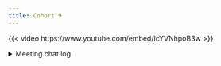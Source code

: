 ```yaml
---
title: Cohort 9
---
```


{{< video https://www.youtube.com/embed/IcYVNhpoB3w >}}

<details>

<summary>Meeting chat log</summary>
```
00:05:48	Jeffrey Stevens:	I"ve never understood tryCatch()
00:09:29	Jo Hardin:	you are a great facilitator, Olivier!
00:09:34	Olivier Leroy:	start
00:09:41	Jeffrey Stevens:	Reacted to "you are a great faci..." with 💯
00:10:09	Diana Garcia Cortes:	Reacted to "you are a great faci..." with 💯
00:12:59	Leo:	Reacted to "you are a great faci..." with 🎉
00:15:12	Howard Baek:	https://style.tidyverse.org/error-messages.html
00:15:29	Olivier Leroy:	The stop function take … as arguments
00:17:48	Olivier Leroy:	I had a “how now I understand why warning are staking moment reading that part”
00:21:10	Diana Garcia Cortes:	https://statisticsglobe.com/errors-warnings-r
00:29:42	Olivier Leroy:	I use message to return side effect like “where the file is downloaded” even if you can hide that in other pLACE
00:31:52	Steffi LaZerte (she/her):	Sorry I'm late!
00:32:18	Jeffrey Stevens:	Reacted to "Sorry I'm late!" with 👋
00:32:28	Olivier Leroy:	Replying to "Sorry I'm late!"

No worries welcome!
00:32:30	Diana Garcia Cortes:	From the ComplexHeatmap package from Bioconductor:

library(ComplexHeatmap)
Loading required package: grid
========================================
ComplexHeatmap version 2.18.0
Bioconductor page: http://bioconductor.org/packages/ComplexHeatmap/
Github page: https://github.com/jokergoo/ComplexHeatmap
Documentation: http://jokergoo.github.io/ComplexHeatmap-reference

If you use it in published research, please cite either one:
- Gu, Z. Complex Heatmap Visualization. iMeta 2022.
- Gu, Z. Complex heatmaps reveal patterns and correlations in multidimensional 
    genomic data. Bioinformatics 2016.


The new InteractiveComplexHeatmap package can directly export static 
complex heatmaps into an interactive Shiny app with zero effort. Have a try!

This message can be suppressed by:
  suppressPackageStartupMessages(library(ComplexHeatmap))
========================================
00:32:50	Olivier Leroy:	Reacted to "From the ComplexHeat..." with 👻
00:33:08	Jeffrey Stevens:	Reacted to "From the ComplexHeat..." with 😱
00:33:52	Olivier Leroy:	Reacted to "Sorry I'm late!" with 👋
00:34:36	Olivier Leroy:	Just new line
00:35:45	Olivier Leroy:	That is how you can create nice message in ComplexHeatmap 🙂
00:35:59	Jeffrey Stevens:	What's the difference between cat() and print()?
00:36:17	Steffi LaZerte (she/her):	Reacted to "No worries welcome!" with 😅
00:37:08	Jeffrey Stevens:	print() is creating a vector?
00:38:24	Diana Garcia Cortes:	Print receives an object  as an argument, cat has …
00:38:37	Jeffrey Stevens:	OK, thanks
00:38:56	Howard Baek:	https://stackoverflow.com/questions/31843662/what-is-the-difference-between-cat-and-print
00:40:40	Diana Garcia Cortes:	I’ll start using message() instead of cat() to tell myself what I’m doing in my own code 😆
00:41:11	Olivier Leroy:	Replying to "I’ll start using mes..."

I am an huge print user also 😛
00:41:28	Diana Garcia Cortes:	Reacted to "I am an huge print u..." with 😃
00:41:30	Steffi LaZerte (she/her):	Message is much nicer to handle, I find. I use cat() if I'm print text that I need to copy/paste elsewhere
00:41:36	Olivier Leroy:	Reacted to "I’ll start using mes..." with ✊
00:42:26	Diana Garcia Cortes:	Reacted to "Message is much nice..." with 😮
00:42:42	Steffi LaZerte (she/her):	Another difference between cat and print is that cat will 'print' the line breaks appropriately: 

> print("hi\neveryone")
[1] "hi\neveryone"
> cat("hi\neveryone")
hi
everyone
> 
00:42:56	Olivier Leroy:	Reacted to "Another difference b..." with 👍
00:44:53	Diana Garcia Cortes:	Reacted to "Another difference b..." with 👍
00:46:10	Steffi LaZerte (she/her):	I've always used what they don't recommend here, using try() and checking the class for "try-error" rather than using tryCatch() because I could never understand how to use tryCatch() 😅  

I'm looking forward to figuring this out!
00:46:32	Jeffrey Stevens:	Reacted to "I've always used wha..." with 💯
00:49:34	Olivier Leroy:	Add a print so we had to path to check 😛
00:50:25	Steffi LaZerte (she/her):	Reacted to "Add a print so we ha..." with 🤣
00:51:38	Jo Hardin:	i totally agree Olivier.  seems like it’s very hard to understand the `tryCatch()` flow.
00:54:19	Jo Hardin:	it makes me think a little bit about the logic / flow of the arguments in `ifelse()` or `case_when()`.
00:54:52	Diana Garcia Cortes:	rows <- tryCatch({
  vroom(snakemake@params[["row_filter_file"]], delim = "\t") %>% 
    clean_names() %>% pull(1)
}, error = function(e) {
  print("No row filter file found")
  NULL
  message(“No row filter file found")

})
01:03:04	Jeffrey Stevens:	I'm surprised the chapter didn't reference the {cli} package. Do you all use it?
https://cli.r-lib.org/index.html
01:03:54	Jeffrey Stevens:	Beautiful messaging
01:04:20	Steffi LaZerte (she/her):	Reacted to "rows <- tryCatch({
 ..." with 💯
01:04:57	Olivier Leroy:	End
```
</details>
